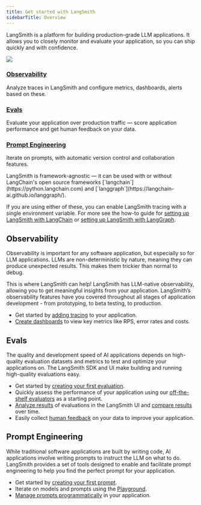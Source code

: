 ```yaml
---
title: Get started with LangSmith
sidebarTitle: Overview
---
```


LangSmith is a platform for building production-grade LLM applications. It allows you to closely monitor and evaluate your application, so you can ship quickly and with confidence.

![](/langsmith/images/ls-diagram-5be7dd68b135f573a7b0e163692e6800.png)

### [Observability](/langsmith/observability-overview)

Analyze traces in LangSmith and configure metrics, dashboards, alerts based on these.

### [Evals](/langsmith/evaluation-overview)

Evaluate your application over production traffic — score application performance and get human feedback on your data.

### [Prompt Engineering](/langsmith/prompt-engineering-overview)

Iterate on prompts, with automatic version control and collaboration features.

<Check>
  LangSmith is framework-agnostic — it can be used with or without LangChain's open source frameworks [`langchain`](https://python.langchain.com) and [`langgraph`](https://langchain-ai.github.io/langgraph/).

  If you are using either of these, you can enable LangSmith tracing with a single environment variable. For more see the how-to guide for [setting up LangSmith with LangChain](/langsmith/trace-with-langchain) or [setting up LangSmith with LangGraph](https://docs.smith.langchain.com/langsmith/tracing/trace-with-langgraph).
</Check>

## Observability

Observability is important for any software application, but especially so for LLM applications. LLMs are non-deterministic by nature, meaning they can produce unexpected results. This makes them trickier than normal to debug.

This is where LangSmith can help! LangSmith has LLM-native observability, allowing you to get meaningful insights from your application. LangSmith’s observability features have you covered throughout all stages of application development - from prototyping, to beta testing, to production.

* Get started by [adding tracing](/langsmith/log-traces-to-project) to your application.
* [Create dashboards](/langsmith/dashboards) to view key metrics like RPS, error rates and costs.

## Evals

The quality and development speed of AI applications depends on high-quality evaluation datasets and metrics to test and optimize your applications on. The LangSmith SDK and UI make building and running high-quality evaluations easy.

* Get started by [creating your first evaluation](/langsmith/run-evaluation-from-prompt-playground).
* Quickly assess the performance of your application using our [off-the-shelf evaluators](https://docs.smith.langchain.com/langsmith/prebuilt-evaluators) as a starting point.
* [Analyze results](/langsmith/analyze-single-experiment) of evaluations in the LangSmith UI and [compare results](https://docs.smith.langchain.com/langsmith/compare-experiment-results) over time.
* Easily collect [human feedback](/langsmith/annotation-queues) on your data to improve your application.

## Prompt Engineering

While traditional software applications are built by writing code, AI applications involve writing prompts to instruct the LLM on what to do. LangSmith provides a set of tools designed to enable and facilitate prompt engineering to help you find the perfect prompt for your application.

* Get started by [creating your first prompt](/langsmith/create-a-prompt).
* Iterate on models and prompts using the [Playground](/langsmith/prompt-canvas).
* [Manage prompts programmatically](/langsmith/manage-prompts-programmatically) in your application.
